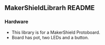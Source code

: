 == MakerShieldLibrarh README ==

=== Hardware ===
* This library is for a MakerShield Protoboard.
* Board has pot, two LEDs and a button.


